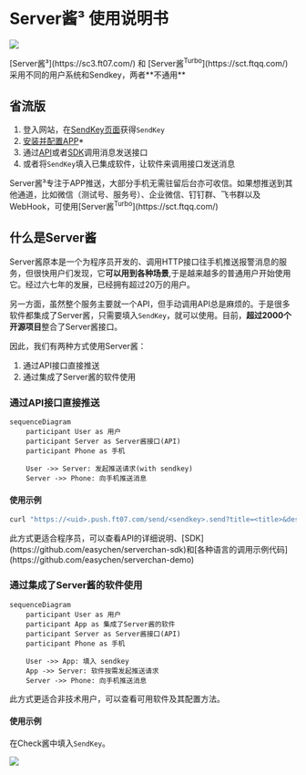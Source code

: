 
# Server酱³ 使用说明书

![](../../image/logo.144.png)

<Callout emoji="🎈">
[Server酱³](https://sc3.ft07.com/) 和 [Server酱<sup>Turbo</sup>](https://sct.ftqq.com/) 采用不同的用户系统和Sendkey，两者**不通用**
</Callout> 

## 省流版

1. 登入网站，在[SendKey页面](https://sc3.ft07.com/sendkey)获得`SendKey`
1. [安装并配置APP](/serverchan3/app/install)*
1. 通过[API](/serverchan3/server/api)或者[SDK](/serverchan3/server/sdk)调用消息发送接口
1. 或者将`SendKey`填入已集成软件，让软件来调用接口发送消息

<Callout type="info">
Server酱³专注于APP推送，大部分手机无需驻留后台亦可收信。如果想推送到其他通道，比如微信（测试号、服务号）、企业微信、钉钉群、飞书群以及WebHook，可使用[Server酱<sup>Turbo</sup>](https://sct.ftqq.com/)
</Callout>

## 什么是Server酱

Server酱原本是一个为程序员开发的、调用HTTP接口往手机推送报警消息的服务，但很快用户们发现，它**可以用到各种场景**,于是越来越多的普通用户开始使用它。经过六七年的发展，已经拥有超过20万的用户。

另一方面，虽然整个服务主要就一个API，但手动调用API总是麻烦的。于是很多软件都集成了Server酱，只需要填入`SendKey`，就可以使用。目前，**超过2000个开源项目**整合了Server酱接口。

因此，我们有两种方式使用Server酱：

1. 通过API接口直接推送
1. 通过集成了Server酱的软件使用

### 通过API接口直接推送
```mermaid
sequenceDiagram
    participant User as 用户
    participant Server as Server酱接口(API)
    participant Phone as 手机
    
    User ->> Server: 发起推送请求(with sendkey)
    Server ->> Phone: 向手机推送消息

```

#### 使用示例

```bash copy
curl "https://<uid>.push.ft07.com/send/<sendkey>.send?title=<title>&desp=<desp>"
```

<Callout type="info">
此方式更适合程序员，可以查看API的详细说明、[SDK](https://github.com/easychen/serverchan-sdk)和[各种语言的调用示例代码](https://github.com/easychen/serverchan-demo)
</Callout>



### 通过集成了Server酱的软件使用

```mermaid
sequenceDiagram
    participant User as 用户
    participant App as 集成了Server酱的软件
    participant Server as Server酱接口(API)
    participant Phone as 手机
    
    User ->> App: 填入 sendkey 
    App ->> Server: 软件按需发起推送请求
    Server ->> Phone: 向手机推送消息

```
<Callout type="info">
此方式更适合非技术用户，可以查看可用软件及其配置方法。
</Callout>

#### 使用示例

在Check酱中填入`SendKey`。

![](../../image/20241016114901.png)


